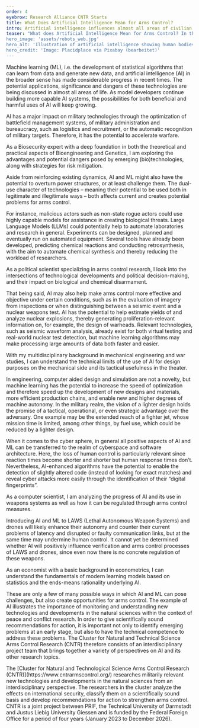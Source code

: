 ```yaml
---
order: 4
eyebrow: Research Alliance CNTR Starts
title: What Does Artificial Intelligence Mean for Arms Control?
intro: Artificial intelligence influences almost all areas of civilian life and the military today. Recent technological advances have demonstrated its transformative potential for society. In particular, the introduction of AI into military use is being discussed in many different ways. While some fear a loss of control due to the human element no longer being necessary, ethical principles are also being renegotiated and there is widespread demand for responsibility. At the same time, the use of AI systems also has the potential to lead to an improvement in arms control. As one of the cross-cutting topics in the Cluster for Natural and Technical Science Arms Control Research (CNTR), AI touches on almost all research topics in the project, which was launched in 2023.
teaser: "What does Artificial Intelligence Mean for Arms Control? In the CNTR research alliance, an interdisciplinary team is studying the opportunities and risks of new technologies for arms control. A central topic: artificial intelligence.
hero_image: 'assets/robots_web.jpg'
hero_alt: 'Illustration of artificial intelligence showing human bodies with brains and computer circuits highlighted in color.'
hero_credit: 'Image: Placidplace via Pixabay (bearbeitet)'
---
```


<Leadin>Machine learning (ML),</Leadin> i.e. the development of statistical algorithms that can learn from data and generate new data, and artificial intelligence (AI) in the broader sense has made considerable progress in recent times. The potential applications, significance and dangers of these technologies are being discussed in almost all areas of life. As model developers continue building more capable AI systems, the possibilities for both beneficial and harmful uses of AI will keep growing.

AI has a major impact on military technologies through the optimization of battlefield management systems, of military administration and bureaucracy, such as logistics and recruitment, or the automatic recognition of military targets. Therefore, it has the potential to accelerate warfare.

<Quote cite="Kadri Reis">

As a Biosecurity expert with a deep foundation in both the theoretical and practical aspects of Bioengineering and Genetics, I am exploring the advantages and potential dangers posed by emerging (bio)technologies, along with strategies for risk mitigation.

</Quote>

Aside from reinforcing existing dynamics, AI and ML might also have the potential to overturn power structures, or at least challenge them. The dual-use character of technologies – meaning their potential to be used both in legitimate and illegitimate ways – both affects current and creates potential problems for arms control. 

For instance, malicious actors such as non-state rogue actors could use highly capable models for assistance in creating biological threats. Large Language Models (LLMs) could potentially help to automate laboratories and research in general. Experiments can be designed, planned and eventually run on automated equipment. Several tools have already been developed, predicting chemical reactions and conducting retrosynthesis, with the aim to automate chemical synthesis and thereby reducing the workload of researchers.

<Quote cite="Una Jakob">

As a political scientist specializing in arms control research, I look into the intersections of technological developments and political decision-making, and their impact on biological and chemical disarmament.

</Quote>

That being said, AI may also help make arms control more effective and objective under certain conditions, such as in the evaluation of imagery from inspections or when distinguishing between a seismic event and a nuclear weapons test.  AI has the potential to help estimate yields of and analyze nuclear explosions, thereby generating proliferation-relevant information on, for example, the design of warheads. Relevant technologies, such as seismic waveform analysis, already exist for both virtual testing and real-world nuclear test detection, but machine learning algorithms may make processing large amounts of data both faster and easier.

<Quote cite="Liska Suckau">

With my multidisciplinary background in mechanical engineering and war studies, I can understand the technical limits of the use of AI for design purposes on the mechanical side and its tactical usefulness in the theater.

</Quote>

In engineering, computer aided design and simulation are not a novelty, but machine learning has the potential to increase the speed of optimization and therefore speed up the development of new designs and materials, more efficient production chains, and enable new and higher degrees of machine autonomy. In the military realm, the vision of a lighter design holds the promise of a tactical, operational, or even strategic advantage over the adversary. One example may be the extended reach of a fighter jet, whose mission time is limited, among other things, by fuel use, which could be reduced by a lighter design.

When it comes to the cyber sphere, in general all positive aspects of AI and ML can be transferred to the realm of cyberspace and software architecture. Here, the loss of human control is particularly relevant since reaction times become shorter and shorter but human response times don’t. Nevertheless, AI-enhanced algorithms have the potential to enable the detection of slightly altered code (instead of looking for exact matches) and reveal cyber attacks more easily through the identification of their “digital fingerprints”.

<Quote cite="Thomas Reinhold">

As a computer scientist, I am analyzing the progress of AI and its use in weapons systems as well as how it can be regulated through arms control measures.

</Quote>

Introducing AI and ML to LAWS (Lethal Autonomous Weapon Systems) and drones will likely enhance their autonomy and counter their current problems of latency and disrupted or faulty communication links, but at the same time may undermine human control. It cannot yet be determined whether AI will positively influence verification and arms control processes of LAWS and drones, since even now there is no concrete regulation of these weapons.
 
<Quote cite="Niklas Schörnig">

As an economist with a basic background in econometrics, I can understand the fundamentals of modern learning models based on statistics and the ends-means rationality underlying AI.

</Quote>

These are only a few of many possible ways in which AI and ML can pose challenges, but also create opportunities for arms control. The example of AI illustrates the importance of monitoring and understanding new technologies and developments in the natural sciences within the context of peace and conflict research. In order to give scientifically sound recommendations for action, it is important not only to identify emerging problems at an early stage, but also to have the technical competence to address these problems. The Cluster for Natural and Technical Science Arms Control Research (CNTR) therefore consists of an interdisciplinary project team that brings together a variety of perspectives on AI and its other research topics.

<Callout eyebrow="Infobox" title="About CNTR" expandable={false}>
The [Cluster for Natural and Technological Science Arms Control Research (CNTR)](https://www.cntrarmscontrol.org/) researches militarily relevant new technologies and developments in the natural sciences from an interdisciplinary perspective. The researchers in the cluster analyze the effects on international security, classify them on a scientifically sound basis and develop recommendations for action to strengthen arms control. 
CNTR is a joint project between PRIF, the Technical University of Darmstadt and Justus Liebig University Giessen and is funded by the Federal Foreign Office for a period of four years (January 2023 to December 2026).
</Callout>